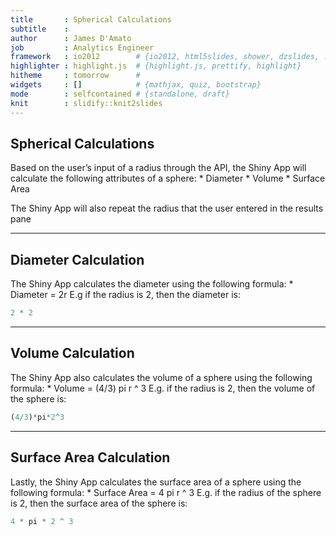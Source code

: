 ```yaml
---
title       : Spherical Calculations
subtitle    : 
author      : James D'Amato
job         : Analytics Engineer
framework   : io2012        # {io2012, html5slides, shower, dzslides, ...}
highlighter : highlight.js  # {highlight.js, prettify, highlight}
hitheme     : tomorrow      # 
widgets     : []            # {mathjax, quiz, bootstrap}
mode        : selfcontained # {standalone, draft}
knit        : slidify::knit2slides
---
```


## Spherical Calculations

Based on the user's input of a radius through the API, the Shiny App will calculate the following attributes of a sphere:
* Diameter
* Volume
* Surface Area

The Shiny App will also repeat the radius that the user entered in the results pane

---

## Diameter Calculation

The Shiny App calculates the diameter using the following formula:
* Diameter = 2r
E.g if the radius is 2, then the diameter is:
```r
2 * 2
```

---

## Volume Calculation

The Shiny App also calculates the volume of a sphere using the following formula:
* Volume = (4/3) pi r ^ 3
E.g. if the radius is 2, then the volume of the sphere is:
```r
(4/3)*pi*2^3
```

---

## Surface Area Calculation

Lastly, the Shiny App calculates the surface area of a sphere using the following formula:
* Surface Area = 4 pi r ^ 3
E.g. if the radius of the sphere is 2, then the surface area of the sphere is:
```r
4 * pi * 2 ^ 3
```



